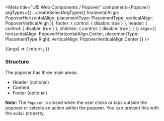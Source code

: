 

<Meta
  title="UI5 Web Components / Popover"
  component={Popover}
  argTypes={{
    ...createSelectArgTypes({
      horizontalAlign: PopoverHorizontalAlign,
      placementType: PlacementType,
      verticalAlign: PopoverVerticalAlign
    }),
    footer: { control: { disable: true } },
    header: { control: { disable: true } },
    children: { control: { disable: true } }
  }}
  args={{
    horizontalAlign: PopoverHorizontalAlign.Center,
    placementType: PlacementType.Right,
    verticalAlign: PopoverVerticalAlign.Center
  }}
/>

<DocsHeader />

<Canvas>
  <Story name="Default">
    {(args) => {
      return <Popover {...args} />;
    }}
  </Story>
</Canvas>

<ArgsTable story="." />
<div style={{fontFamily:'var(--sapFontFamily)', fontSize:'var(--sapFontSize)', color:'var(--sapTextColor)'}}>
<h3>Structure</h3>
The popover has three main areas:
<ul>
  <li>Header (optional)</li>
  <li>Content</li>
  <li>Footer (optional)</li>
</ul>
<b>Note:</b> The <code>Popover</code> is closed when the user clicks or taps outside the popover or selects an action
within the popover. You can prevent this with the <code>modal</code> property.
</div>